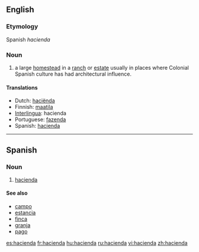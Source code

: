 {{wikipedia|Hacienda}}
==English==

===Etymology===
Spanish ''hacienda''

===Noun===
{{en-noun}}

# a large [[homestead]] in a [[ranch]] or [[estate]] usually in places where Colonial Spanish culture has had architectural influence.

====Translations====
*Dutch: [[haciënda]]
*Finnish: [[maatila]]
*[[Interlingua]]: hacienda
*Portuguese: [[fazenda]] {{f}}
*Spanish: [[#Spanish|hacienda]] {{f}}

----

==Spanish==

===Noun===
{{es-noun-f}}

# [[hacienda]]

====See also====
*[[campo]] {{m}}
*[[estancia]] {{f}}
*[[finca]] {{f}}
*[[granja]] {{f}}
*[[pago]] {{m}}

[[es:hacienda]]
[[fr:hacienda]]
[[hu:hacienda]]
[[ru:hacienda]]
[[vi:hacienda]]
[[zh:hacienda]]